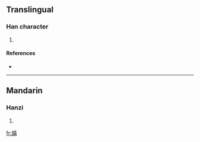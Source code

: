 ==Translingual==

===Han character===
{{Han char|rn=38|rad=女|as=10|sn=13|four=|canj=女十月金 (VJBC)}}

# {{defn|Han|sort=女10}}

====References====
* {{Han ref|kx=0268.350|dkj=06604|hdz=21072.140|uh=5AC3|ud=23235}}

----

==Mandarin==

===Hanzi===
{{cmn-hanzi|pin=[[zhēn]] ([[zhen1]])|wg=chen<sup>1</sup>}}

# {{defn|Mandarin|sort=女10}}

[[fr:嫃]]